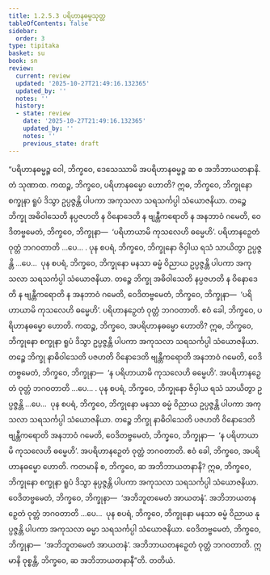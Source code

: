 ```yaml
---
title: 1.2.5.3 ပရိဟာနဓမ္မသုတ္တ
tableOfContents: false
sidebar:
  order: 3
type: tipitaka
basket: su
book: sn
review:
  current: review
  updated: '2025-10-27T21:49:16.132365'
  updated_by: ''
  notes: ''
  history:
  - state: review
    date: '2025-10-27T21:49:16.132365'
    updated_by: ''
    notes: ''
    previous_state: draft
---
```



<ReviewStatus review={frontmatter.review} showDetails={true} />

<HypothesisAnnotation frontmatter={frontmatter} />

<DynamicBreadcrumb />

<Division number="96" book="sn" e="ch" v="18" p="295">

<Paragraph number="511" book="sn">
“ပရိဟာနဓမ္မဉ္စ ဝေါ, ဘိက္ခဝေ, ဒေသေဿာမိ အပရိဟာနဓမ္မဉ္စ ဆ စ အဘိဘာယတနာနိ. တံ သုဏာထ. ကထဉ္စ, ဘိက္ခဝေ, ပရိဟာနဓမ္မော ဟောတိ? ဣဓ, ဘိက္ခဝေ, ဘိက္ခုနော စက္ခုနာ ရူပံ ဒိသွာ ဥပ္ပဇ္ဇန္တိ ပါပကာ အကုသလာ သရသင်္ကပ္ပါ သံယောဇနိယာ. တဉ္စေ ဘိက္ခု အဓိဝါသေတိ နပ္ပဇဟတိ န ဝိနောဒေတိ န ဗျန္တီကရောတိ န အနဘာဝံ ဂမေတိ, ဝေဒိတဗ္ဗမေတံ, ဘိက္ခဝေ, ဘိက္ခုနာ—  ‘ပရိဟာယာမိ ကုသလေဟိ ဓမ္မေဟိ’. ပရိဟာနဉှေတံ ဝုတ္တံ ဘဂဝတာတိ …ပေ… .
</Paragraph>

<Paragraph number="512" book="sn">
ပုန စပရံ, ဘိက္ခဝေ, ဘိက္ခုနော ဇိဝှါယ ရသံ သာယိတွာ ဥပ္ပဇ္ဇန္တိ …ပေ…  ပုန စပရံ, ဘိက္ခဝေ, ဘိက္ခုနော မနသာ ဓမ္မံ ဝိညာယ ဥပ္ပဇ္ဇန္တိ ပါပကာ အကုသလာ သရသင်္ကပ္ပါ သံယောဇနိယာ. တဉ္စေ ဘိက္ခု အဓိဝါသေတိ နပ္ပဇဟတိ န ဝိနောဒေတိ န ဗျန္တီကရောတိ န အနဘာဝံ ဂမေတိ, ဝေဒိတဗ္ဗမေတံ, ဘိက္ခဝေ, ဘိက္ခုနာ—  ‘ပရိဟာယာမိ ကုသလေဟိ ဓမ္မေဟိ’. ပရိဟာနဉှေတံ ဝုတ္တံ ဘဂဝတာတိ. ဧဝံ ခေါ, ဘိက္ခဝေ, ပရိဟာနဓမ္မော ဟောတိ.
</Paragraph>

<Paragraph number="513" book="sn">
ကထဉ္စ, ဘိက္ခဝေ, အပရိဟာနဓမ္မော ဟောတိ? ဣဓ, ဘိက္ခဝေ, ဘိက္ခုနော စက္ခုနာ ရူပံ ဒိသွာ ဥပ္ပဇ္ဇန္တိ ပါပကာ အကုသလာ သရသင်္ကပ္ပါ သံယောဇနိယာ. တဉ္စေ ဘိက္ခု နာဓိဝါသေတိ ပဇဟတိ ဝိနောဒေတိ ဗျန္တီကရောတိ အနဘာဝံ ဂမေတိ, ဝေဒိတဗ္ဗမေတံ, ဘိက္ခဝေ, ဘိက္ခုနာ—  ‘န ပရိဟာယာမိ ကုသလေဟိ ဓမ္မေဟိ’. အပရိဟာနဉှေတံ ဝုတ္တံ ဘဂဝတာတိ …ပေ… .
</Paragraph>

<Paragraph number="514" book="sn">
ပုန စပရံ, ဘိက္ခဝေ, ဘိက္ခုနော ဇိဝှါယ ရသံ သာယိတွာ ဥပ္ပဇ္ဇန္တိ …ပေ…  ပုန စပရံ, ဘိက္ခဝေ, ဘိက္ခုနော မနသာ ဓမ္မံ ဝိညာယ ဥပ္ပဇ္ဇန္တိ ပါပကာ အကုသလာ သရသင်္ကပ္ပါ သံယောဇနိယာ. တဉ္စေ ဘိက္ခု နာဓိဝါသေတိ ပဇဟတိ ဝိနောဒေတိ ဗျန္တီကရောတိ အနဘာဝံ ဂမေတိ, ဝေဒိတဗ္ဗမေတံ, ဘိက္ခဝေ, ဘိက္ခုနာ—  ‘န ပရိဟာယာမိ ကုသလေဟိ ဓမ္မေဟိ’. အပရိဟာနဉှေတံ ဝုတ္တံ ဘဂဝတာတိ. ဧဝံ ခေါ, ဘိက္ခဝေ, အပရိဟာနဓမ္မော ဟောတိ.
</Paragraph>

<Paragraph number="515" book="sn">
ကတမာနိ စ, ဘိက္ခဝေ, ဆ အဘိဘာယတနာနိ? ဣဓ, ဘိက္ခဝေ, ဘိက္ခုနော စက္ခုနာ ရူပံ ဒိသွာ နုပ္ပဇ္ဇန္တိ ပါပကာ အကုသလာ သရသင်္ကပ္ပါ သံယောဇနိယာ. ဝေဒိတဗ္ဗမေတံ, ဘိက္ခဝေ, ဘိက္ခုနာ—  ‘အဘိဘူတမေတံ အာယတနံ’. အဘိဘာယတနဉှေတံ ဝုတ္တံ ဘဂဝတာတိ …ပေ…  ပုန စပရံ, ဘိက္ခဝေ, ဘိက္ခုနော မနသာ ဓမ္မံ ဝိညာယ နုပ္ပဇ္ဇန္တိ ပါပကာ အကုသလာ ဓမ္မာ သရသင်္ကပ္ပါ သံယောဇနိယာ. ဝေဒိတဗ္ဗမေတံ, ဘိက္ခဝေ, ဘိက္ခုနာ—  ‘အဘိဘူတမေတံ အာယတနံ’. အဘိဘာယတနဉှေတံ ဝုတ္တံ ဘဂဝတာတိ. ဣမာနိ ဝုစ္စန္တိ, ဘိက္ခဝေ, ဆ အဘိဘာယတနာနီ”တိ.

</Paragraph>
</Division>

<Paragraph number="516" type="center" book="sn">
တတိယံ.
</Paragraph>